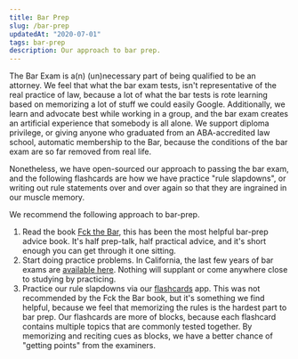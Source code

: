 ```yaml
---
title: Bar Prep
slug: /bar-prep
updatedAt: "2020-07-01"
tags: bar-prep
description: Our approach to bar prep.
---
```


The Bar Exam is a(n) (un)necessary part of being qualified to be an attorney.
We feel that what the bar exam tests, isn't representative of the real
practice of law, because a lot of what the bar tests is rote learning based
on memorizing a lot of stuff we could easily Google. Additionally, we learn and
advocate best while working in a group, and the bar exam creates an artificial
experience that somebody is all alone. We support diploma privilege, or
giving anyone who graduated from an ABA-accredited law school, automatic
membership to the Bar, because the conditions of the bar exam are so far
removed from real life.

Nonetheless, we have open-sourced our approach to passing the bar exam, and
the following flashcards are how we have practice "rule slapdowns", or writing
out rule statements over and over again so that they are ingrained in our
muscle memory.

We recommend the following approach to bar-prep.

1. Read the book [Fck the Bar](https://www.fckthebar.com), this has been the
  most helpful bar-prep advice book. It's half prep-talk, half practical
  advice, and it's short enough you can get through it one sitting.
2. Start doing practice problems. In California, the last few years of bar
  exams are [available
  here](http://www.calbar.ca.gov/Admissions/Examinations/California-Bar-Examination/Past-Exams).
  Nothing will supplant or come anywhere close to studying by practicing.
3. Practice our rule slapdowns via our [flashcards](/bar-prep/flashcards)
  app. This was not recommended by the Fck the Bar book, but it's something we
  find helpful, because we feel that memorizing the rules is the hardest part
  to bar prep. Our flashcards are more of blocks, because each flashcard
  contains multiple topics that are commonly tested together. By memorizing and
  reciting cues as blocks, we have a better chance of "getting points" from
  the examiners.
